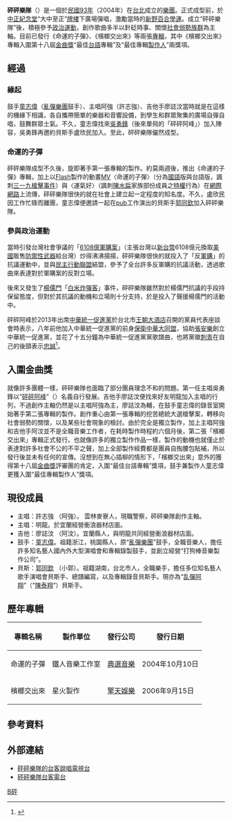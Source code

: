 '''砰砰樂隊'''（{{lang-en|Bang Bang Band}}）是一個於[[民國93年|民國93年]]（2004年）在[[台北|台北]]成立的[[樂團|樂團]]。正式成型前，於[[中正紀念堂|中正紀念堂]]“大中至正”[[牌樓|牌樓]]下廣場彈唱，激勵當時的[[新野百合學運|新野百合學運]]。成立“砰砰樂隊”後，積極參予[[政治運動|政治運動]]，創作歌曲多半以針砭時事、關懷[[社會|社會]][[弱勢族群|弱勢族群]]為主軸。目前已發行《命運的子彈》、《檳榔交出來》等兩張[[專輯|專輯]]，其中《檳榔交出來》專輯入圍第十八屆[[金曲獎|金曲獎]]“最佳[[台語|台語]]專輯”及“最佳專輯[[製作人|製作人]]”兩獎項。

== 經過 ==
===緣起===
鼓手[[童志偉|童志偉]]（[[亂彈_(樂團)|亂彈樂團]]鼓手）、主唱阿強（許志強）、吉他手廖誌汶當時就是在這樣的機緣下相識，各自攜帶簡單的樂器和音響設備，到學生和群眾聚集的廣場自彈自唱，鼓舞群眾士氣。不久，童志偉找來[[吳勇鋒|吳勇鋒]]（後來單飛的「砰砰阿峰」）加入陣容，吳勇鋒再邀約貝斯手盧欣民加入。至此，砰砰樂隊儼然成型。

===命運的子彈===
砰砰樂隊成型不久後，旋即著手第一張專輯的製作。約莫兩週後，推出《命運的子彈》專輯，加上以[[Flash|Flash]]製作的動畫[[MV|MV]]〈命運的子彈〉（分為[[國語|國語]]版與台語版，諷刺[[三一九槍擊事件|三一九槍擊事件]]）與〈運氣好〉（諷刺[[陳水扁|陳水扁]]家族部份成員之[[特權|特權]]行為）在[[網際網路|網際網路]]上流傳，砰砰樂隊很快的就在社會上建立起一定程度的知名度。不久，盧欣民因工作忙碌而離團，童志偉便邀請一起在[[pub|pub]]工作演出的貝斯手[[郭同欽|郭同欽]]加入砰砰樂隊。

===參與政治運動===
當時引發台灣社會爭議的「[[6108億軍購案|6108億軍購案]]」（主張台灣以[[新台幣|新台幣]]6108億元換取[[美國|美國]]販售[[防禦性武器|防禦性武器]]給台灣）炒得沸沸揚揚，砰砰樂隊很快的就投入了「反[[軍購|軍購]]」的抗議運動中，並與[[民主行動聯盟|民主行動聯盟]]結盟，參予了全台許多反軍購的抗議活動，透過歌曲來表達對於軍購案的反對立場。

後來又發生了[[楊儒門|楊儒門]]「[[白米炸彈客|白米炸彈客]]」事件，砰砰樂隊雖然對於楊儒門抗議的手段持保留態度，但對於其抗議的動機和立場則十分支持，於是投入了聲援楊儒門的活動中。

砰砰阿峰於2013年出席[[中華統一促進黨|中華統一促進黨]]於台北市[[王朝大酒店|王朝大酒店]]召開的黨員代表座談會時表示，八年前他加入中華統一促進黨的前身[[保衛中華大同盟|保衛中華大同盟]]，協助[[張安樂|張安樂]]創立中華統一促進黨，並花了十五分鐘為中華統一促進黨黨歌譜曲，也將黨徽[[刺青|刺青]]在自己的後頸表示[[忠誠|忠誠]]<ref>{{Cite web |url=http://www.appledaily.com.tw/realtimenews/article/new/20130703/219448/ |title=「砰砰阿峰」不倒扁　改替白狼寫黨歌 |accessdate=2014-05-29 |archive-date=2014-05-12 |archive-url=https://web.archive.org/web/20140512223909/http://www.appledaily.com.tw/realtimenews/article/new/20130703/219448/ |dead-url=no }}</ref>。

== 入圍金曲獎 ==

就像許多團體一樣，砰砰樂隊也面臨了部分團員理念不和的問題。第一任主唱吳勇鋒以“[[砰砰阿峰|砰砰阿峰]]”（{{lang-en|Bang Bang Fun}}）名義自行發展。吉他手廖誌汶便找來好友明龍加入主唱的行列，不過創作主軸仍然是以主唱阿強為主，廖誌汶為輔，在鼓手童志偉的錄音室開始著手第二張專輯的製作。創作重心由第一張專輯的挖苦總統大選槍擊案，轉移向社會弱勢的關懷，以及某些社會現象的檢討。由於完全是獨立製作，加上主唱阿強和吉他手阿汶並不是全職音樂工作者，在耗時製作時程約六個月後，第二張「檳榔交出來」專輯正式發行。也就像許多的獨立製作作品一樣，製作的動機也就僅止於表達對許多社會不公的不平之聲，加上全部製作經費都是團員自掏腰包貼補，所以發行後並未有任何的宣傳。沒想到在無心插柳的情形下，「檳榔交出來」意外的獲得第十八屆[[金曲獎|金曲獎]]評審團的肯定，入圍“最佳台語專輯”獎項，鼓手兼製作人童志偉更獲入圍“最佳專輯製作人”獎項。

== 現役成員 ==
* 主唱：許志強 （阿強）。 雲林麥寮人，現職警察，砰砰樂隊創作主軸。
* 主唱：明龍。於宜蘭經營衝浪器材店面。
* 吉他：廖誌汶 （阿汶）。宜蘭縣人，與明龍共同經營衝浪器材店面。
* 鼓手：[[童志偉|童志偉]]。祖籍浙江，桃園縣人，原“[[亂彈_(樂團)|亂彈樂團]]”鼓手，全職音樂人，擔任許多知名藝人國內外大型演唱會和專輯錄製鼓手，並創立經營“打狗棒音樂製作公司”。
* 貝斯：[[郭同欽|郭同欽]] （小郭）。祖籍湖南，台北市人，全職樂手，擔任多位知名藝人歌手演唱會貝斯手、總譜編寫，以及專輯錄音貝斯手。現亦為“[[乱彈阿翔|乱彈阿翔]]”（“[[陳泰翔|陳泰翔]]”）貝斯手。

== 歷年專輯 ==
{| class="wikitable" 
|-
! 專輯名稱 !! 製作單位 !! 發行公司 !! 發行日期 
|- 
| 命運的子彈 || 鐵人音樂工作室 || [[典選音樂|典選音樂]] || 2004年10月10日 
|- 
| 檳榔交出來 || 星火製作 || [[擎天娛樂|擎天娛樂]] || 2006年9月15日
|}

==參考資料==
{{REFLIST}}

== 外部連結 ==
*[http://www.im.tv/myvlog/bangbang 砰砰樂隊的台客說唱電視台] {{Wayback|url=http://www.im.tv/myvlog/bangbang |date=20071217142828 }}
*[http://blog.xuite.net/jacklon88/bangbangsongs 砰砰樂隊台客電台] {{Wayback|url=http://blog.xuite.net/jacklon88/bangbangsongs |date=20080102174913 }}

[[Category:台灣搖滾樂團|B砰]]